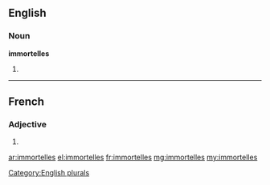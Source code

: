 ==English==

===Noun===
'''immortelles'''

# {{plural of|[[immortelle]]}}

[[Category:English plurals]]

----

==French==

===Adjective===
{{fr-adj-form}} {{f|p}}

# {{form of|feminine plural|[[immortel]]|lang=fr}}

[[ar:immortelles]]
[[el:immortelles]]
[[fr:immortelles]]
[[mg:immortelles]]
[[my:immortelles]]